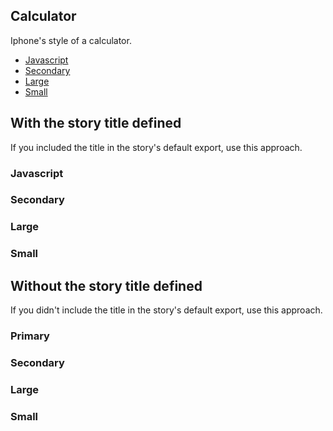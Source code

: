 <!-- Calculator-MDX-Documentation.mdx -->

## Calculator

Iphone's style of a calculator.

- [Javascript](#Javascript)
- [Secondary](#secondary)
- [Large](#large)
- [Small](#small)

## With the story title defined

If you included the title in the story's default export, use this approach.

### Javascript

<Story id="example-button--primary" />

### Secondary

<Story id="example-button--secondary" />

### Large

<Story id="example-button--large" />

### Small

<Story id="example-button--small" />

## Without the story title defined

If you didn't include the title in the story's default export, use this approach.

### Primary

<Story id="your-directory-button--primary"/>

### Secondary

<Story id="your-directory-button--secondary"/>

### Large

<Story id="your-directory-button--large"/>

### Small

<Story id="your-directory-button--small" />
